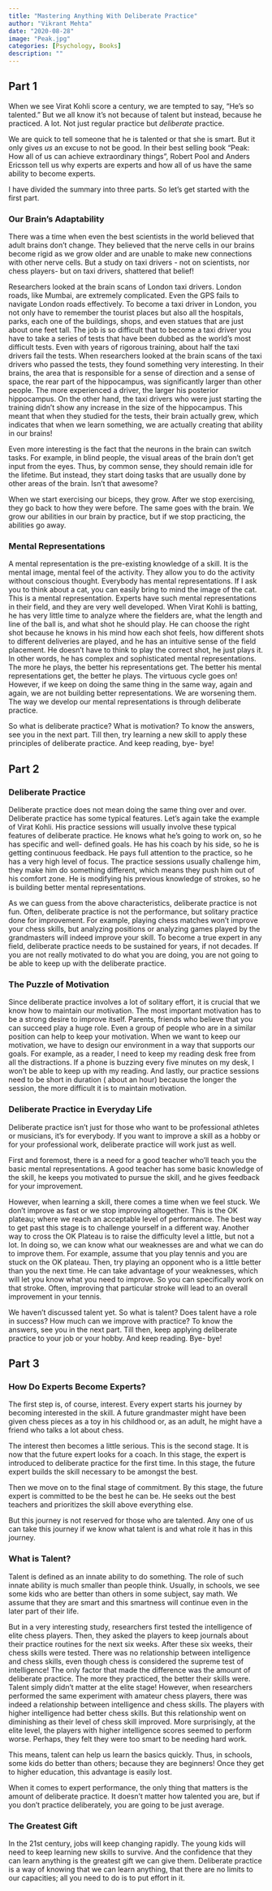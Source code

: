 ```yaml
---
title: "Mastering Anything With Deliberate Practice"
author: "Vikrant Mehta"
date: "2020-08-28"
image: "Peak.jpg"
categories: [Psychology, Books]
description: ""
---
```


## Part 1

When we see Virat Kohli score a century, we are tempted to say, "He's so talented." But we all know it's not because of talent but instead, because he practiced. A lot. Not just regular practice but *deliberate* practice. 

We are quick to tell someone that he is talented or that she is smart. But it only gives *us* an excuse to not be good. In their best selling book "Peak: How all of us can achieve extraordinary things", Robert Pool and Anders Ericsson tell us why experts are experts and how all of us have the same ability to become experts.

I have divided the summary into three parts. So let's get started with the first part.

### Our Brain's Adaptability

There was a time when even the best scientists in the world believed that adult brains don't change. They believed that the nerve cells in our brains become rigid as we grow older and are unable to make new connections with other nerve cells. But a study on taxi drivers - not on scientists, nor chess players- but on taxi drivers, shattered that belief!

Researchers looked at the brain scans of London taxi drivers. London roads, like Mumbai, are extremely complicated. Even the GPS fails to navigate London roads effectively. To become a taxi driver in London, you not only have to remember the tourist places but also all the hospitals, parks, each one of the buildings, shops, and even statues that are just about one feet tall. The job is so difficult that to become a taxi driver you have to take a series of tests that have been dubbed as the world's most difficult tests. Even with years of rigorous training, about half the taxi drivers fail the tests. When researchers looked at the brain scans of the taxi drivers who passed the tests, they found something very interesting. In their brains, the area that is responsible for a sense of direction and a sense of space, the rear part of the hippocampus, was significantly larger than other people. The more experienced a driver, the larger his posterior hippocampus. On the other hand, the taxi drivers who were just starting the training didn't show any increase in the size of the hippocampus. This meant that when they studied for the tests, their brain actually grew, which indicates that when we learn something, we are actually creating that ability in our brains!

Even more interesting is the fact that the neurons in the brain can switch tasks. For example, in blind people, the visual areas of the brain don't get input from the eyes. Thus, by common sense, they should remain idle for the lifetime. But instead, they start doing tasks that are usually done by other areas of the brain. Isn't that awesome?

When we start exercising our biceps, they grow. After we stop exercising, they go back to how they were before. The same goes with the brain. We grow our abilities in our brain by practice, but if we stop practicing, the abilities go away. 

### Mental Representations

A mental representation is the pre-existing knowledge of a skill. It is the mental image, mental feel of the activity. They allow you to do the activity without conscious thought. 
Everybody has mental representations. If I ask you to think about a cat, you can easily bring to mind the image of the cat. This is a mental representation. Experts have such mental representations in their field, and they are very well developed. When Virat Kohli is batting, he has very little time to analyze where the fielders are, what the length and line of the ball is, and what shot he should play. He can choose the right shot because he knows in his mind how each shot feels, how different shots to different deliveries are played, and he has an intuitive sense of the field placement. He doesn't have to think to play the correct shot, he just plays it. In other words, he has complex and sophisticated mental representations. 
The more he plays, the better his representations get. The better his mental representations get, the better he plays. The virtuous cycle goes on!
However, if we keep on doing the same thing in the same way, again and again, we are not building better representations. We are worsening them. The way we develop our mental representations is through deliberate practice. 

So what is deliberate practice? What is motivation? To know the answers, see you in the next part. Till then, try learning a new skill to apply these principles of deliberate practice. And keep reading, bye- bye!

## Part 2

### Deliberate Practice

Deliberate practice does not mean doing the same thing over and over. Deliberate practice has some typical features.
Let's again take the example of Virat Kohli. His practice sessions will usually involve these typical features of deliberate practice.
He knows what he's going to work on, so he has specific and well- defined goals. 
He has his coach by his side, so he is getting continuous feedback. 
He pays full attention to the practice, so he has a very high level of focus. 
The practice sessions usually challenge him, they make him do something different, which means they push him out of his comfort zone. 
He is modifying his previous knowledge of strokes, so he is building better mental representations. 

As we can guess from the above characteristics, deliberate practice is not fun. Often, deliberate practice is not the performance, but solitary practice done for improvement. For example, playing chess matches won't improve your chess skills, but analyzing positions or analyzing games played by the grandmasters will indeed improve your skill. 
To become a true expert in any field, deliberate practice needs to be sustained for years, if not decades. If you are not really motivated to do what you are doing, you are not going to be able to keep up with the deliberate practice. 

### The Puzzle of Motivation

Since deliberate practice involves a lot of solitary effort, it is crucial that we know how to maintain our motivation. 
The most important motivation has to be a strong desire to improve itself. Parents, friends who believe that you can succeed play a huge role. Even a group of people who are in a similar position can help to keep your motivation. 
When we want to keep our motivation, we have to design our environment in a way that supports our goals. For example, as a reader, I need to keep my reading desk free from all the distractions. If a phone is buzzing every five minutes on my desk, I won't be able to keep up with my reading.
And lastly, our practice sessions need to be short in duration ( about an hour) because the longer the session, the more difficult it is to maintain motivation.

### Deliberate Practice in Everyday Life

Deliberate practice isn't just for those who want to be professional athletes or musicians, it's for everybody. If you want to improve a skill as a hobby or for your professional work, deliberate practice will work just as well.

First and foremost, there is a need for a good teacher who'll teach you the basic mental representations. A good teacher has some basic knowledge of the skill, he keeps you motivated to pursue the skill, and he gives feedback for your improvement. 

However, when learning a skill, there comes a time when we feel stuck. We don't improve as fast or we stop improving altogether. This is the OK plateau; where we reach an acceptable level of performance. The best way to get past this stage is to challenge yourself in a different way. Another way to cross the OK Plateau is to raise the difficulty level a little, but not a lot. In doing so, we can know what our weaknesses are and what we can do to improve them. For example, assume that you play tennis and you are stuck on the OK plateau. Then, try playing an opponent who is a little better than you the next time. He can take advantage of your weaknesses, which will let you know what you need to improve. So you can specifically work on that stroke. Often, improving that particular stroke will lead to an overall improvement in your tennis. 

We haven't discussed talent yet. So what is talent? Does talent have a role in success? How much can we improve with practice? To know the answers, see you in the next part. Till then, keep applying deliberate practice to your job or your hobby. And keep reading. Bye- bye!

## Part 3 

### How Do Experts Become Experts?

The first step is, of course, interest. Every expert starts his journey by becoming interested in the skill. A future grandmaster might have been given chess pieces as a toy in his childhood or, as an adult, he might have a friend who talks a lot about chess.

The interest then becomes a little serious. This is the second stage. It is now that the future expert looks for a coach. In this stage, the expert is introduced to deliberate practice for the first time. In this stage, the future expert builds the skill necessary to be amongst the best. 

Then we move on to the final stage of commitment. By this stage, the future expert is committed to be the best he can be. He seeks out the best teachers and prioritizes the skill above everything else. 

But this journey is not reserved for those who are talented. Any one of us can take this journey if we know what talent is and what role it has in this journey.

### What is Talent?

Talent is defined as an innate ability to do something. The role of such innate ability is much smaller than people think. Usually, in schools, we see some kids who are better than others in some subject, say math. We assume that they are smart and this smartness will continue even in the later part of their life.

But in a very interesting study, researchers first tested the intelligence of elite chess players. Then, they asked the players to keep journals about their practice routines for the next six weeks. After these six weeks, their chess skills were tested. There was no relationship between intelligence and chess skills, even though chess is considered the supreme test of intelligence! The only factor that made the difference was the amount of deliberate practice. The more they practiced, the better their skills were. Talent simply didn't matter at the elite stage!
However, when researchers performed the same experiment with amateur chess players, there was indeed a relationship between intelligence and chess skills. The players with higher intelligence had better chess skills. But this relationship went on diminishing as their level of chess skill improved. More surprisingly, at the elite level, the players with higher intelligence scores seemed to perform worse. Perhaps, they felt they were too smart to be needing hard work. 

This means, talent can help us learn the basics quickly. Thus, in schools, some kids do better than others; because they are beginners! Once they get to higher education, this advantage is easily lost. 

When it comes to expert performance, the only thing that matters is the amount of deliberate practice. It doesn't matter how talented you are, but if you don't practice deliberately, you are going to be just average.

### The Greatest Gift

In the 21st century, jobs will keep changing rapidly. The young kids will need to keep learning new skills to survive. And the confidence that they can learn anything is the greatest gift we can give them. Deliberate practice is a way of knowing that we can learn anything, that there are no limits to our capacities; all you need to do is to put effort in it.